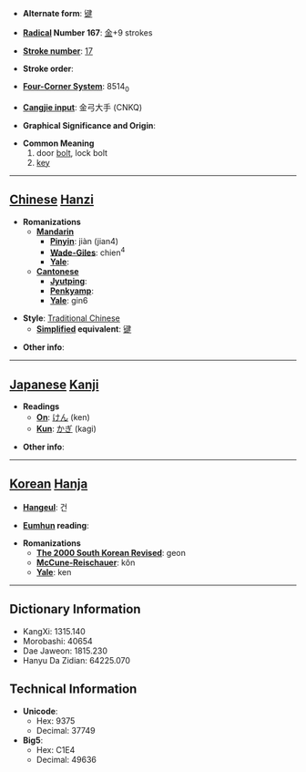 * '''Alternate form''': [[键]]

* '''[[Wiktionary:Chinese radical index| Radical]] Number 167''': [[Wiktionary:Chinese radical index 金|金]]+9 strokes

* '''[[Wiktionary:Chinese total strokes index|Stroke number]]''': [[Wiktionary:Chinese total strokes index 17|17]]

* '''Stroke order''': 

* '''[[Wiktionary:Chinese four corner index|Four-Corner System]]''': 8514<sub>0</sub>

* '''[[Wiktionary:Chinese Cangjie index|Cangjie input]]''': 金弓大手 (CNKQ)

* '''Graphical Significance and Origin''': 

* '''Common Meaning'''
*#door [[bolt]], lock bolt
*# [[key]]


----

== [[Chinese]] [[Hanzi]] ==

* '''Romanizations'''
** '''[[Mandarin]]'''
*** '''[[Pinyin]]''': jiàn (jian4)
*** '''[[Wade-Giles]]''': chien<sup>4</sup>
*** '''[[Yale]]''': 
** '''[[Cantonese]]'''
*** '''[[Jyutping]]''':
*** '''[[Penkyamp]]''': 
*** '''[[Yale]]''': gin6

* '''Style''': [[Traditional Chinese]] 
** '''[[Simplified Chinese|Simplified]] equivalent''': [[键]]

* '''Other info''': 

----

== [[Japanese]] [[Kanji]] ==

* '''Readings'''
** '''[[On]]''': [[けん]] (ken)
** '''[[Kun]]''': [[かぎ]] (kagi)

* '''Other info''':  

----

== [[Korean]] [[Hanja]] ==

* '''[[Hangeul]]''': 건

* '''[[Eumhun]] reading''': 

* '''Romanizations'''
** '''[[The 2000 South Korean Revised Romanization|The 2000 South Korean Revised]]''': geon
** '''[[McCune-Reischauer]]''': kŏn
** '''[[Yale]]''': ken

----

== Dictionary Information ==

* KangXi: 1315.140
* Morobashi: 40654
* Dae Jaweon: 1815.230
* Hanyu Da Zidian: 64225.070

== Technical Information ==

* '''Unicode''':
** Hex: 9375
** Decimal: 37749
* '''Big5''':
** Hex: C1E4
** Decimal: 49636
